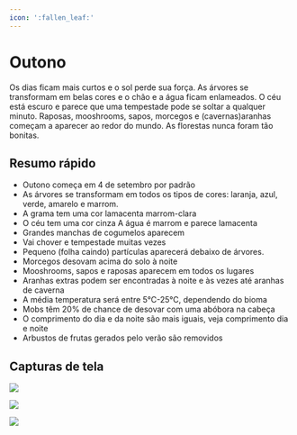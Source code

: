 ```yaml
---
icon: ':fallen_leaf:'
---
```


# Outono

Os dias ficam mais curtos e o sol perde sua força. As árvores se transformam em belas cores e o chão e a água ficam enlameados. O céu está escuro e parece que uma tempestade pode se soltar a qualquer minuto. Raposas, mooshrooms, sapos, morcegos e (cavernas)aranhas começam a aparecer ao redor do mundo. As florestas nunca foram tão bonitas.

## Resumo rápido

- Outono começa em 4 de setembro por padrão​
- As árvores se transformam em todos os tipos de cores: laranja, azul, verde, amarelo e marrom.
- A grama tem uma cor lamacenta marrom-clara
- O céu tem uma cor cinza A água é marrom e parece lamacenta
- Grandes manchas de cogumelos aparecem
- Vai chover e tempestade muitas vezes
- Pequeno (folha caindo) partículas aparecerá debaixo de árvores.
- Morcegos desovam acima do solo à noite
- Mooshrooms, sapos e raposas aparecem em todos os lugares
- Aranhas extras podem ser encontradas à noite e às vezes até aranhas de caverna
- A média temperatura será entre 5°C-25°C, dependendo do bioma
- Mobs têm 20% de chance de desovar com uma abóbora na cabeça
- O comprimento do dia e da noite são mais iguais, veja comprimento dia e noite​
- Arbustos de frutas gerados pelo verão são removidos

## Capturas de tela

![](https://2775637040-files.gitbook.io/~/files/v0/b/gitbook-x-prod.appspot.com/o/spaces%2F4p9wNXvzbAgtriQR5M18%2Fuploads%2FcmSycnVbB647DeAkIYa4%2Ffall.png?alt=media&token=6e38852d-d356-4364-9615-9cf5cb83864b)

![](https://2775637040-files.gitbook.io/~/files/v0/b/gitbook-x-prod.appspot.com/o/spaces%2F4p9wNXvzbAgtriQR5M18%2Fuploads%2Fbf3OipE4hg2svW2ZU60P%2F2022-02-23_12.35.13.png?alt=media&token=3eadda7a-8be0-4644-a9bf-f0aa6d990411)

![](https://2775637040-files.gitbook.io/~/files/v0/b/gitbook-x-prod.appspot.com/o/spaces%2F4p9wNXvzbAgtriQR5M18%2Fuploads%2FoskiHxSS2QT7ov5y5Rbm%2F2022-02-23_12.36.30.png?alt=media&token=f6f0eafa-433b-4a4f-90de-07a45b475b7f)

